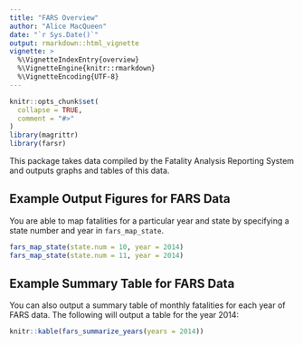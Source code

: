 ```yaml
---
title: "FARS Overview"
author: "Alice MacQueen"
date: "`r Sys.Date()`"
output: rmarkdown::html_vignette
vignette: >
  %\VignetteIndexEntry{overview}
  %\VignetteEngine{knitr::rmarkdown}
  %\VignetteEncoding{UTF-8}
---
```


```r
knitr::opts_chunk$set(
  collapse = TRUE,
  comment = "#>"
)
library(magrittr)
library(farsr)
```

This package takes data compiled by the Fatality Analysis Reporting System and outputs graphs and tables of this data.

## Example Output Figures for FARS Data

You are able to map fatalities for a particular year and state by specifying 
a state number and year in `fars_map_state`.

```r
fars_map_state(state.num = 10, year = 2014)
fars_map_state(state.num = 11, year = 2014)
```

## Example Summary Table for FARS Data

You can also output a summary table of monthly fatalities for each year of FARS 
data. The following will output a table for the year 2014:

```r
knitr::kable(fars_summarize_years(years = 2014))
```


